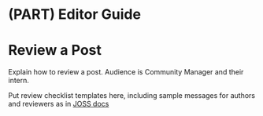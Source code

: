 #  (PART) Editor Guide {-}

# Review a Post {#editor}

Explain how to review a post. Audience is Community Manager and their intern.

Put review checklist templates here, including sample messages for authors and reviewers as in [JOSS docs](https://joss.readthedocs.io/en/latest/editing.html#sample-messages-for-authors-and-reviewers)